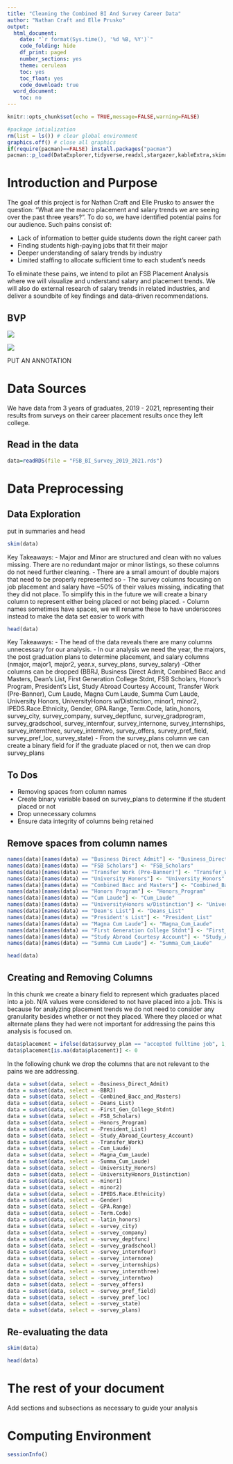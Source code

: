 ```yaml
---
title: "Cleaning the Combined BI And Survey Career Data"
author: "Nathan Craft and Elle Prusko"
output:
  html_document:
    date: "`r format(Sys.time(), '%d %B, %Y')`"
    code_folding: hide
    df_print: paged
    number_sections: yes
    theme: cerulean
    toc: yes
    toc_float: yes
    code_download: true
  word_document:
    toc: no
---
```


```r
knitr::opts_chunk$set(echo = TRUE,message=FALSE,warning=FALSE)

#package intialization
rm(list = ls()) # clear global environment
graphics.off() # close all graphics
if(require(pacman)==FALSE) install.packages("pacman")
pacman::p_load(DataExplorer,tidyverse,readxl,stargazer,kableExtra,skimr,plotly)
```

# Introduction and Purpose

The goal of this project is for Nathan Craft and Elle Prusko to answer the question: "What are the macro placement and salary trends we are seeing over the past three years?". To do so, we have identified potential pains for our audience. Such pains consist of:

-   Lack of information to better guide students down the right career path
-   Finding students high-paying jobs that fit their major
-   Deeper understanding of salary trends by industry
-   Limited staffing to allocate sufficient time to each student's needs

To eliminate these pains, we intend to pilot an FSB Placement Analysis where we will visualize and understand salary and placement trends. We will also do external research of salary trends in related industries, and deliver a soundbite of key findings and data-driven recommendations.

## BVP

![](FSB Placement Insights BVP Slide 1.png)

![](FSB Placement Insights BVP Slide 2.png)

PUT AN ANNOTATION

# Data Sources

We have data from 3 years of graduates, 2019 - 2021, representing their results from surveys on their career placement results once they left college.

## Read in the data

```r
data=readRDS(file = "FSB_BI_Survey_2019_2021.rds")
```

# Data Preprocessing

## Data Exploration

put in summaries and head

```r
skim(data)
```
Key Takeaways:
- Major and Minor are structured and clean with no values missing. There are no redundant major or minor listings, so these columns do not need further cleaning.
- There are a small amount of double majors that need to be properly represented so 
- The survey columns focusing on job placement and salary have ~50% of their values missing, indicating that they did not place. To simplify this in the future we will create a binary column to represent either being placed or not being placed.
- Column names sometimes have spaces, we will rename these to have underscores instead to make the data set easier to work with

```r
head(data)
```
Key Takeaways:
- The head of the data reveals there are many columns unnecessary for our analysis.
- In our analysis we need the year, the majors, the post graduation plans to determine placement, and salary columns (nmajor, major1, major2, year.x, survey_plans, survey_salary)
-Other columns can be dropped (BBRJ, Business Direct Admit, Combined Bacc and Masters, Dean's List, First Generation College Stdnt, FSB Scholars, Honor's Program, President's List, Study Abroad Courtesy Account, Transfer Work (Pre-Banner), Cum Laude, Magna Cum Laude, Summa Cum Laude, University Honors, UniversityHonors w/Distinction, minor1, minor2, IPEDS.Race.Ethnicity, Gender, GPA.Range, Term.Code, latin_honors, survey_city, survey_company, survey_deptfunc, survey_gradprogram, survey_gradschool, survey_internfour, survey_internone, survey_internships, survey_internthree, survey_interntwo, survey_offers, survey_pref_field, survey_pref_loc, survey_state)
- From the survey_plans column we can create a binary field for if the graduate placed or not, then we can drop survey_plans


## To Dos
- Removing spaces from column names
- Create binary variable based on survey_plans to determine if the student placed or not
- Drop unnecessary columns
- Ensure data integrity of columns being retained

## Remove spaces from column names

```r
names(data)[names(data) == "Business Direct Admit"] <- "Business_Direct_Admit"
names(data)[names(data) == "FSB Scholars"] <- "FSB_Scholars"
names(data)[names(data) == "Transfer Work (Pre-Banner)"] <- "Transfer_Work"
names(data)[names(data) == "University Honors"] <- "University_Honors"
names(data)[names(data) == "Combined Bacc and Masters"] <- "Combined_Bacc_and_Masters"
names(data)[names(data) == "Honors Program"] <- "Honors_Program"
names(data)[names(data) == "Cum Laude"] <- "Cum_Laude"
names(data)[names(data) == "UniversityHonors w/Distinction"] <- "UniversityHonors_Distinction"
names(data)[names(data) == "Dean's List"] <- "Deans_List"
names(data)[names(data) == "President's List"] <- "President_List"
names(data)[names(data) == "Magna Cum Laude"] <- "Magna_Cum_Laude"
names(data)[names(data) == "First Generation College Stdnt"] <- "First_Gen_College_Stdnt"
names(data)[names(data) == "Study Abroad Courtesy Account"] <- "Study_Abroad_Courtesy_Account"
names(data)[names(data) == "Summa Cum Laude"] <- "Summa_Cum_Laude"
```

```r
head(data)
```

## Creating and Removing Columns

In this chunk we create a binary field to represent which graduates placed into a job. N/A values were considered to not have placed into a job. This is because for analyzing placement trends we do not need to consider any granularity besides whether or not they placed. Where they placed or what alternate plans they had were not important for addressing the pains this analysis is focused on.

```r
data$placement = ifelse(data$survey_plan == "accepted fulltime job", 1, 0)
data$placement[is.na(data$placement)] <- 0
```

In the following chunk we drop the columns that are not relevant to the pains we are addressing.

```r
data = subset(data, select = -Business_Direct_Admit)
data = subset(data, select = -BBRJ)
data = subset(data, select = -Combined_Bacc_and_Masters)
data = subset(data, select = -Deans_List)
data = subset(data, select = -First_Gen_College_Stdnt)
data = subset(data, select = -FSB_Scholars)
data = subset(data, select = -Honors_Program)
data = subset(data, select = -President_List)
data = subset(data, select = -Study_Abroad_Courtesy_Account)
data = subset(data, select = -Transfer_Work)
data = subset(data, select = -Cum_Laude)
data = subset(data, select = -Magna_Cum_Laude)
data = subset(data, select = -Summa_Cum_Laude)
data = subset(data, select = -University_Honors)
data = subset(data, select = -UniversityHonors_Distinction)
data = subset(data, select = -minor1)
data = subset(data, select = -minor2)
data = subset(data, select = -IPEDS.Race.Ethnicity)
data = subset(data, select = -Gender)
data = subset(data, select = -GPA.Range)
data = subset(data, select = -Term.Code)
data = subset(data, select = -latin_honors)
data = subset(data, select = -survey_city)
data = subset(data, select = -survey_company)
data = subset(data, select = -survey_deptfunc)
data = subset(data, select = -survey_gradschool)
data = subset(data, select = -survey_internfour)
data = subset(data, select = -survey_internone)
data = subset(data, select = -survey_internships)
data = subset(data, select = -survey_internthree)
data = subset(data, select = -survey_interntwo)
data = subset(data, select = -survey_offers)
data = subset(data, select = -survey_pref_field)
data = subset(data, select = -survey_pref_loc)
data = subset(data, select = -survey_state)
data = subset(data, select = -survey_plans)
```

## Re-evaluating the data

```r
skim(data)
```

```r
head(data)
```



# The rest of your document

Add sections and subsections as necessary to guide your analysis

# Computing Environment

```r
sessionInfo()
```

